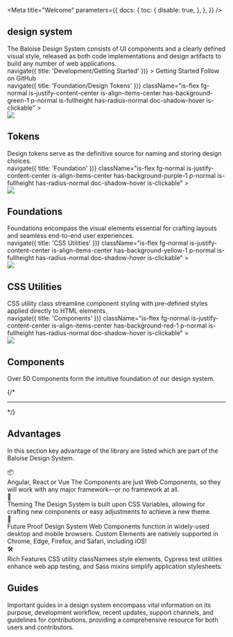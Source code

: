 
<Meta
  title="Welcome"
  parameters={{
    docs: {
      toc: {
        disable: true,
      },
    },
  }}
/>


<Unstyled>
  <bal-doc-app class="home-stage">
    <div className="is-flex fg-large">
      <div>
        <bal-logo animated={true} class="mb-small"></bal-logo>
        <h2 className="subtitle is-size-xxxxx-large">design system</h2>
      </div>
    </div>
    <bal-text size="lead" class="my-large">
      The Baloise Design System consists of UI components and a clearly defined visual style, released as both code
      implementations and design artifacts to build any number of web applications.
    </bal-text>
    <div className="is-flex fg-normal is-flex-wrap-wrap">
      <a
        className="button is-primary"
        style={{ width: 'auto' }}
        onClick={() => navigate({ title: 'Development/Getting Started' })}
      >
        Getting Started
      </a>
      <CodeSandbox />
      <bal-button color="info" href="https://github.com/baloise/design-system" target="_blank">
        Follow on GitHub
      </bal-button>
    </div>

  </bal-doc-app>
</Unstyled>


<Unstyled>
  <div className="columns is-multiline mt-x-large" style={{ '--bal-column-gap': '.5rem' }}>
    <div className="column is-6">
      <div className="is-fullheight">
        <a
          onClick={() => navigate({ title: 'Foundation/Design Tokens' })}
          className="is-flex fg-normal is-justify-content-center is-align-items-center has-background-green-1 p-normal is-fullheight has-radius-normal doc-shadow-hover is-clickable"
        >
          <div style={{ minWidth: '80px' }}>
            <img src={PuzzleGreen} style={{ width: '80px' }} />
          </div>
          <div>
            <h2 className="title is-size-large mb-xx-small">Tokens</h2>
            <span>Design tokens serve as the definitive source for naming and storing design choices.</span>
          </div>
        </a>
      </div>
    </div>
    <div className="column is-6">
      <div className="is-fullheight">
        <a
          onClick={() => navigate({ title: 'Foundation' })}
          className="is-flex fg-normal is-justify-content-center is-align-items-center has-background-purple-1 p-normal is-fullheight has-radius-normal doc-shadow-hover is-clickable"
        >
          <div style={{ minWidth: '80px' }}>
            <img src={PuzzlePurple} style={{ width: '80px' }} />
          </div>
          <div>
            <h2 className="title is-size-large mb-xx-small">Foundations</h2>
            <span>
              Foundations encompass the visual elements essential for crafting layouts and seamless end-to-end user
              experiences.
            </span>
          </div>
        </a>
      </div>
    </div>
    <div className="column is-6">
      <div className="is-fullheight">
        <a
          onClick={() => navigate({ title: 'CSS Utilities' })}
          className="is-flex fg-normal is-justify-content-center is-align-items-center has-background-yellow-1 p-normal is-fullheight has-radius-normal doc-shadow-hover is-clickable"
        >
          <div style={{ minWidth: '80px' }}>
            <img src={PuzzleYellow} style={{ width: '80px' }} />
          </div>
          <div>
            <h2 className="title is-size-large mb-xx-small">CSS Utilities</h2>
            <span>
              CSS utility class streamline component styling with pre-defined styles applied directly to HTML
              elements.
            </span>
          </div>
        </a>
      </div>
    </div>
    <div className="column is-6">
      <div className="is-fullheight">
        <a
          onClick={() => navigate({ title: 'Components' })}
          className="is-flex fg-normal is-justify-content-center is-align-items-center has-background-red-1 p-normal is-fullheight has-radius-normal doc-shadow-hover is-clickable"
        >
          <div style={{ minWidth: '80px' }}>
            <img src={PuzzleRed} style={{ width: '80px' }} />
          </div>
          <div>
            <h2 className="title is-size-large mb-xx-small">Components</h2>
            <span>Over 50 Components form the intuitive foundation of our design system.</span>
          </div>
        </a>
      </div>
    </div>
  </div>
</Unstyled>

{/* <hr className="sb-unstyled" /> */}

## Advantages

In this section key advantage of the library are listed which are part of the Baloise Design System.

<Unstyled>
  <div className="columns is-multiline mt-medium" style={{ '--bal-column-gap': '.5rem' }}>
    <div className="column is-6">
      <div className="is-fullheight">
        <div className="is-flex is-flex-direction-row is-justify-content-center is-align-items-center fg-normal has-border-grey has-radius-normal p-normal is-fullheight">
          <span className="is-size-xxxx-large mb-small has-text-centered" style={{ height: '64px', minWidth: '80px' }}>
            📦
          </span>
          <div>
            <span className="title is-size-large mb-x-small">Angular, React or Vue</span>
            <span>
              The Components are just Web Components, so they will work with any major framework—or no framework at all.
            </span>
          </div>
        </div>
      </div>
    </div>
    <div className="column is-6">
      <div className="is-fullheight">
        <div className="is-flex is-flex-direction-row is-justify-content-center is-align-items-center fg-normal has-border-grey has-radius-normal p-normal is-fullheight">
          <span className="is-size-xxxx-large mb-small has-text-centered" style={{ height: '64px', minWidth: '80px' }}>
            🎨
          </span>
          <div>
            <span className="title is-size-large mb-x-small">Theming</span>
            <span>
              The Design System is built upon CSS Variables, allowing for crafting new components or easy adjustments to
              achieve a new theme.
            </span>
          </div>
        </div>
      </div>
    </div>
    <div className="column is-6">
      <div className="is-fullheight">
        <div className="is-flex is-flex-direction-row is-justify-content-center is-align-items-center fg-normal has-border-grey has-radius-normal p-normal is-fullheight">
          <span className="is-size-xxxx-large mb-small has-text-centered" style={{ height: '64px', minWidth: '80px' }}>
            🔮
          </span>
          <div>
            <span className="title is-size-large mb-x-small">Future Proof</span>
            <span>
              Design System Web Components function in widely-used desktop and mobile browsers. Custom Elements are
              natively supported in Chrome, Edge, Firefox, and Safari, including iOS!
            </span>
          </div>
        </div>
      </div>
    </div>
    <div className="column is-6">
      <div className="is-fullheight">
        <div className="is-flex is-flex-direction-row is-justify-content-center is-align-items-center fg-normal has-border-grey has-radius-normal p-normal is-fullheight">
          <span className="is-size-xxxx-large mb-small has-text-centered" style={{ height: '64px', minWidth: '80px' }}>
            🛠️
          </span>
          <div>
            <span className="title is-size-large mb-x-small">Rich Features</span>
            <span>
              CSS utility classNamees style elements, Cypress test utilities enhance web app testing, and Sass mixins
              simplify application stylesheets.
            </span>
          </div>
        </div>
      </div>
    </div>
  </div>
</Unstyled>

## Guides

Important guides in a design system encompass vital information on its purpose, development workflow, recent updates,
support channels, and guidelines for contributions, providing a comprehensive resource for both users and contributors.

<WelcomeGuide />

<Footer />
